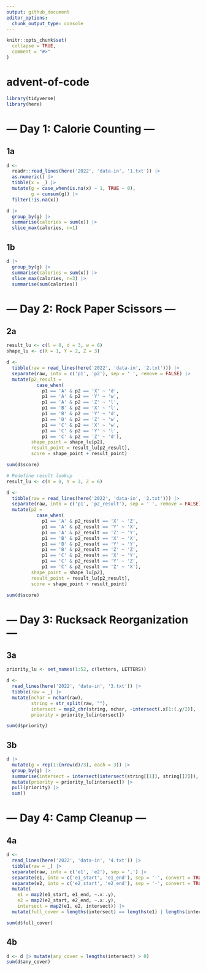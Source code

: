 ```yaml
---
output: github_document
editor_options: 
  chunk_output_type: console
---
```


<!-- README.md is generated from README.Rmd. Please edit that file -->

```r
knitr::opts_chunk$set(
  collapse = TRUE,
  comment = "#>"
)
```

# advent-of-code
```r
library(tidyverse)
library(here)
```


# --- Day 1: Calorie Counting ---
## 1a
```r
d <- 
  readr::read_lines(here('2022', 'data-in', '1.txt')) |>
  as.numeric() |> 
  tibble(x = _) |> 
  mutate(g = case_when(is.na(x) ~ 1, TRUE ~ 0),
         g = cumsum(g)) |> 
  filter(!is.na(x))

d |> 
  group_by(g) |>
  summarise(calories = sum(x)) |>
  slice_max(calories, n=1)
```

## 1b
```r
d |> 
  group_by(g) |>
  summarise(calories = sum(x)) |>
  slice_max(calories, n=3) |> 
  summarise(sum(calories))
```


# --- Day 2: Rock Paper Scissors ---

## 2a
```r
result_lu <- c(l = 0, d = 3, w = 6)
shape_lu <- c(X = 1, Y = 2, Z = 3)

d <- 
  tibble(raw = read_lines(here('2022', 'data-in', '2.txt'))) |> 
  separate(raw, into = c('p1', 'p2'), sep = ' ', remove = FALSE) |> 
  mutate(p2_result = 
           case_when(
             p1 == 'A' & p2 == 'X' ~ 'd',
             p1 == 'A' & p2 == 'Y' ~ 'w',
             p1 == 'A' & p2 == 'Z' ~ 'l',
             p1 == 'B' & p2 == 'X' ~ 'l',
             p1 == 'B' & p2 == 'Y' ~ 'd',
             p1 == 'B' & p2 == 'Z' ~ 'w',
             p1 == 'C' & p2 == 'X' ~ 'w',
             p1 == 'C' & p2 == 'Y' ~ 'l',
             p1 == 'C' & p2 == 'Z' ~ 'd'),
         shape_point = shape_lu[p2],
         result_point = result_lu[p2_result],
         score = shape_point + result_point)

sum(d$score)

# Redefine result lookup
result_lu <- c(X = 0, Y = 3, Z = 6)

d <- 
  tibble(raw = read_lines(here('2022', 'data-in', '2.txt'))) |> 
  separate(raw, into = c('p1', 'p2_result'), sep = ' ', remove = FALSE) |> 
  mutate(p2 = 
           case_when(
             p1 == 'A' & p2_result == 'X' ~ 'Z',
             p1 == 'A' & p2_result == 'Y' ~ 'X',
             p1 == 'A' & p2_result == 'Z' ~ 'Y',
             p1 == 'B' & p2_result == 'X' ~ 'X',
             p1 == 'B' & p2_result == 'Y' ~ 'Y',
             p1 == 'B' & p2_result == 'Z' ~ 'Z',
             p1 == 'C' & p2_result == 'X' ~ 'Y',
             p1 == 'C' & p2_result == 'Y' ~ 'Z',
             p1 == 'C' & p2_result == 'Z' ~ 'X'),
         shape_point = shape_lu[p2],
         result_point = result_lu[p2_result],
         score = shape_point + result_point)

sum(d$score)
```

# --- Day 3: Rucksack Reorganization ---

## 3a
```r
priority_lu <- set_names(1:52, c(letters, LETTERS))

d <-
  read_lines(here('2022', 'data-in', '3.txt')) |> 
  tibble(raw = _) |> 
  mutate(nchar = nchar(raw),
         string = str_split(raw, ""),
         intersect = map2_chr(string, nchar, ~intersect(.x[1:(.y/2)], .x[((.y/2)+1):.y])),
         priority = priority_lu[intersect]) 

sum(d$priority)
```

## 3b
```r
d |> 
  mutate(g = rep(1:(nrow(d)/3), each = 3)) |> 
  group_by(g) |> 
  summarise(intersect = intersect(intersect(string[[1]], string[[2]]), string[[3]])) |> 
  mutate(priority = priority_lu[intersect]) |> 
  pull(priority) |> 
  sum()
```

# --- Day 4: Camp Cleanup ---

## 4a
```r
d <-
  read_lines(here('2022', 'data-in', '4.txt')) |> 
  tibble(raw = _) |> 
  separate(raw, into = c('e1', 'e2'), sep = ',') |> 
  separate(e1, into = c('e1_start', 'e1_end'), sep = '-', convert = TRUE) |> 
  separate(e2, into = c('e2_start', 'e2_end'), sep = '-', convert = TRUE) |> 
  mutate(
    e1 = map2(e1_start, e1_end, ~.x:.y),
    e2 = map2(e2_start, e2_end, ~.x:.y),
    intersect = map2(e1, e2, intersect)) |> 
  mutate(full_cover = lengths(intersect) == lengths(e1) | lengths(intersect) == lengths(e2))

sum(d$full_cover)
```

## 4b
```r
d <- d |> mutate(any_cover = lengths(intersect) > 0)
sum(d$any_cover)  
```

